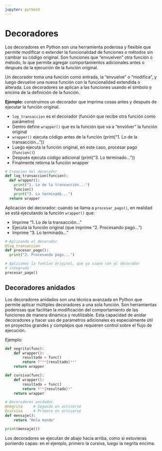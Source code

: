 ```yaml
---
jupyter: python3
---
```


# Decoradores

Los decoradores en Python son una herramienta poderosa y flexible que permite modificar o extender la funcionalidad de funciones o métodos sin cambiar su código original. Son funciones que "envuelven" otra función o método, lo que permite agregar comportamientos adicionales antes o después de la ejecución de la función original.

Un decorador toma una función como entrada, la "envuelve" o "modifica", y luego devuelve una nueva función con la funcionalidad extendida o alterada. Los decoradores se aplican a las funciones usando el símbolo `@` encima de la definición de la función.

**Ejemplo:** construimos un decorador que imprima cosas antes y después de ejecutar la función original.

- `log_transaccion` es el decorador (función que recibe otra función como parámetro)
- Dentro define `wrapper()` que es la función que va a "envolver" la función original
- `wrapper()` ejecuta código antes de la función (print("1. Lo de la transacción..."))
- Luego ejecuta la función original, en este caso, procesar pago (`funcion()`)
- Después ejecuta código adicional (print("3. Lo terminado..."))
- Finalmente retorna la función wrapper

```python
# Creacion del decorador
def log_transaccion(funcion):
  def wrapper():
    print("1. Lo de la transacción...")
    funcion()
    print("3. Lo terminado...")
  return wrapper
```

Aplicación del decorador: cuando se llama a `procesar_pago()`, en realidad se está ejecutando la función `wrapper()` que:

- Imprime "1. Lo de la transacción..."
- Ejecuta la función original (que imprime "2. Procesando pago...")
- Imprime "3. Lo terminado..."

```python
# Aplicando el decorador
@log_transaccion
def procesar_pago():
  print("2. Procesando pago...")

# Aplicamos la funcion original, que ya viene con el decorador
# integrado
procesar_pago()
```


## Decoradores anidados

Los decoradores anidados son una técnica avanzada en Python que permite aplicar múltiples decoradores a una sola función. Son herramientas poderosas que facilitan la modificación del comportamiento de las funciones de manera dinámica y reutilizable. Esta capacidad de anidar decoradores y hacer uso de parámetros adicionales es especialmente útil en proyectos grandes y complejos que requieren control sobre el flujo de ejecución.

Ejemplo:

```python
def negrita(func):
    def wrapper():
        resultado = func()
        return f"**{resultado}**"
    return wrapper

def cursiva(func):
    def wrapper():
        resultado = func()
        return f"*{resultado}*"
    return wrapper

# Decoradores anidados
@negrita     # Segundo en activarse
@cursiva     # Primero en activarse
def mensaje():
    return "Hola mundo"

print(mensaje())
```

Los decoradores se ejecutan de abajo hacia arriba, como si estuvieras poniendo capas: en el ejemplo, primero la cursiva, luego la negrita encima.
